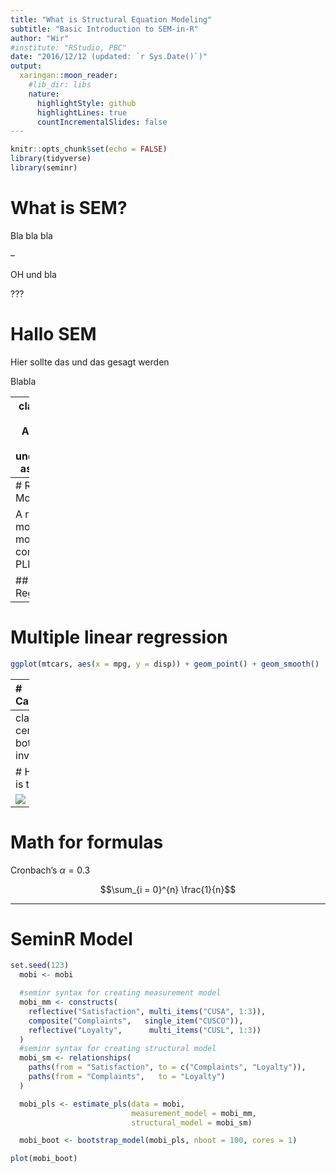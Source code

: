 ```yaml
---
title: "What is Structural Equation Modeling"
subtitle: "Basic Introduction to SEM-in-R"
author: "Wir"
#institute: "RStudio, PBC"
date: "2016/12/12 (updated: `r Sys.Date()`)"
output:
  xaringan::moon_reader:
    #lib_dir: libs
    nature:
      highlightStyle: github
      highlightLines: true
      countIncrementalSlides: false
---
```


```r
knitr::opts_chunk$set(echo = FALSE)
library(tidyverse)
library(seminr)
```


# What is SEM?

Bla bla bla 

--

OH und bla



???

# Hallo SEM

Hier sollte das und das gesagt werden

Blabla


---
class: center, middle
# Approaches to understanding associations


---
# Regression Models

A regression model is a model that contains PLMSDJS


## Linear Regression

---

# Multiple linear regression

```r
ggplot(mtcars, aes(x = mpg, y = disp)) + geom_point() + geom_smooth()
```


---
# Causality

.pull-left[
```r
ggplot(mtcars, aes(x = mpg, y = disp)) + geom_point() + geom_smooth()
```

]

.pull-right[
```r
ggplot(mtcars, aes(x = mpg, y = disp)) + geom_point()

```

]


---
class: center, bottom, inverse

# Hi this is text

![](figures/squirrel.jpeg)


---

# Math for formulas

Cronbach's $\alpha = 0.3$ 

$$\sum_{i = 0}^{n} \frac{1}{n}$$

---

# SeminR Model

```r
set.seed(123)
  mobi <- mobi

  #seminr syntax for creating measurement model
  mobi_mm <- constructs(
    reflective("Satisfaction", multi_items("CUSA", 1:3)),
    composite("Complaints",   single_item("CUSCO")),
    reflective("Loyalty",      multi_items("CUSL", 1:3))
  )
  #seminr syntax for creating structural model
  mobi_sm <- relationships(
    paths(from = "Satisfaction", to = c("Complaints", "Loyalty")),
    paths(from = "Complaints",   to = "Loyalty")
  )

  mobi_pls <- estimate_pls(data = mobi,
                           measurement_model = mobi_mm,
                           structural_model = mobi_sm)

  mobi_boot <- bootstrap_model(mobi_pls, nboot = 100, cores = 1)
```


```r
plot(mobi_boot)
```

